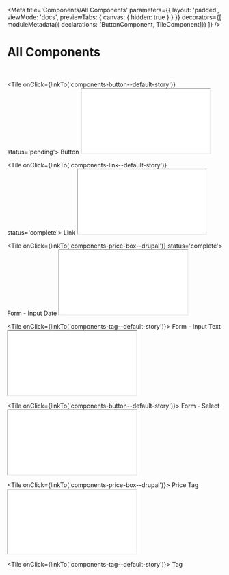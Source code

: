 
<Meta
    title='Components/All Components'
    parameters={{ 
        layout: 'padded', 
        viewMode: 'docs',
        previewTabs: { canvas: { hidden: true } }
    }}
    decorators={[
        moduleMetadata({ declarations: [ButtonComponent, TileComponent]})
    ]}
/>

# All Components

<br/>

<Stack>

<Tile onClick={linkTo('components-button--default-story')} status='pending'>
    Button
    <iframe title="Default" src="iframe.html?id=components-button--default-story&amp;viewMode=story"></iframe>
</Tile>

<Tile onClick={linkTo('components-link--default-story')} status='complete'>
    Link
    <iframe title="Default" src="iframe.html?id=components-button--default-story&amp;viewMode=story"></iframe>
</Tile>

<Tile onClick={linkTo('components-price-box--drupal')} status='complete'>
    Form - Input Date
    <iframe title="Default" src="iframe.html?id=components-button--default-story&amp;viewMode=story"></iframe>
</Tile>

<Tile onClick={linkTo('components-tag--default-story')}>
    Form - Input Text
    <iframe title="Default" src="iframe.html?id=components-button--default-story&amp;viewMode=story"></iframe>
</Tile>

<Tile onClick={linkTo('components-button--default-story')}>
    Form - Select
    <iframe title="Default" src="iframe.html?id=components-button--default-story&amp;viewMode=story"></iframe>
</Tile>

<Tile onClick={linkTo('components-price-box--drupal')}>
    Price Tag
    <iframe title="Default" src="iframe.html?id=components-button--default-story&amp;viewMode=story"></iframe>
</Tile>

<Tile onClick={linkTo('components-tag--default-story')}>
    Tag
</Tile>

</Stack>